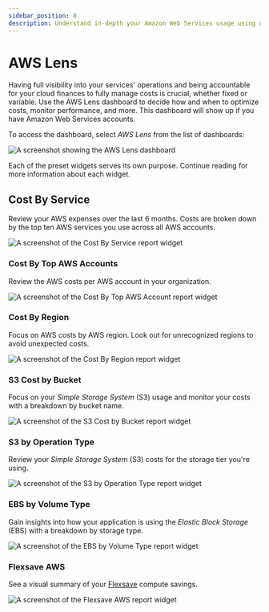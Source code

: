 ```yaml
---
sidebar_position: 8
description: Understand in-depth your Amazon Web Services usage using dedicated AWS Lens dashboard
---
```


# AWS Lens

Having full visibility into your services' operations and being accountable for your cloud finances to fully manage costs is crucial, whether fixed or variable. Use the AWS Lens dashboard to decide how and when to optimize costs, monitor performance, and more. This dashboard will show up if you have Amazon Web Services accounts.

To access the dashboard, select _AWS Lens_ from the list of dashboards:

![A screenshot showing the AWS Lens dashboard](../../static/img/docs/cmp-dashboard-aws-lens.png)

Each of the preset widgets serves its own purpose. Continue reading for more information about each widget.

## Cost By Service

Review your AWS expenses over the last 6 months. Costs are broken down by the top ten AWS services you use across all AWS accounts.

![A screenshot of the Cost By Service report widget](../../static/img/docs/cmp-aws-lens-widget-cost-by-service.png)

### Cost By Top AWS Accounts

Review the AWS costs per AWS account in your organization.

![A screenshot of the Cost By Top AWS Account report widget](../../static/img/docs/cmp-aws-lens-widget-cost-by-top-aws-account.png)

### Cost By Region

Focus on AWS costs by AWS region. Look out for unrecognized regions to avoid unexpected costs.

![A screenshot of the Cost By Region report widget](../../static/img/docs/cmp-aws-lens-widget-cost-by-region.png)

### S3 Cost by Bucket

Focus on your _Simple Storage System_ (S3) usage and monitor your costs with a breakdown by bucket name.

![A screenshot of the S3 Cost by Bucket report widget](../../static/img/docs/cmp-aws-lens-widget-s3-cost-by-bucket.png)

### S3 by Operation Type

Review your _Simple Storage System_ (S3) costs for the storage tier you're using.

![A screenshot of the S3 by Operation Type report widget](../../static/img/docs/cmp-aws-lens-widget-s3-operation-type.png)

### EBS by Volume Type

Gain insights into how your application is using the _Elastic Block Storage_ (EBS) with a breakdown by storage type.

![A screenshot of the EBS by Volume Type report widget](../../static/img/docs/cmp-aws-lens-widget-ebs-by-volume-type.png)

### Flexsave AWS

See a visual summary of your [Flexsave](../flexsave/overview.mdx) compute savings.

![A screenshot of the Flexsave AWS report widget](../../static/img/docs/cmp-aws-lens-widget-flexsave-aws.png)
